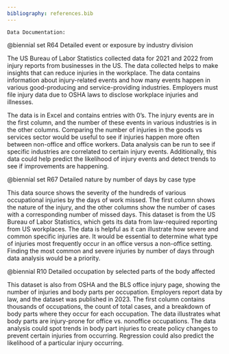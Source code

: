 ```yaml
---
bibliography: references.bib
---
```


```         
Data Documentation:
```

@biennial set R64 Detailed event or exposure by industry division

The US Bureau of Labor Statistics collected data for 2021 and 2022 from injury reports from businesses in the US. The data collected helps to make insights that can reduce injuries in the workplace. The data contains information about injury-related events and how many events happen in various good-producing and service-providing industries. Employers must file injury data due to OSHA laws to disclose workplace injuries and illnesses.

The data is in Excel and contains entries with 0's. The injury events are in the first column, and the number of these events in various industries is in the other columns. Comparing the number of injuries in the goods vs services sector would be useful to see if injuries happen more often between non-office and office workers. Data analysis can be run to see if specific industries are correlated to certain injury events. Additionally, this data could help predict the likelihood of injury events and detect trends to see if improvements are happening.

@biennial set R67 Detailed nature by number of days by case type

This data source shows the severity of the hundreds of various occupational injuries by the days of work missed. The first column shows the nature of the injury, and the other columns show the number of cases with a corresponding number of missed days. This dataset is from the US Bureau of Labor Statistics, which gets its data from law-required reporting from US workplaces. The data is helpful as it can illustrate how severe and common specific injuries are. It would be essential to determine what type of injuries most frequently occur in an office versus a non-office setting. Finding the most common and severe injuries by number of days through data analysis would be a priority.

@biennial R10 Detailed occupation by selected parts of the body affected

This dataset is also from OSHA and the BLS office injury page, showing the number of injuries and body parts per occupation. Employers report data by law, and the dataset was published in 2023. The first column contains thousands of occupations, the count of total cases, and a breakdown of body parts where they occur for each occupation. The data illustrates what body parts are injury-prone for office vs. nonoffice occupations. The data analysis could spot trends in body part injuries to create policy changes to prevent certain injuries from occurring. Regression could also predict the likelihood of a particular injury occurring.
